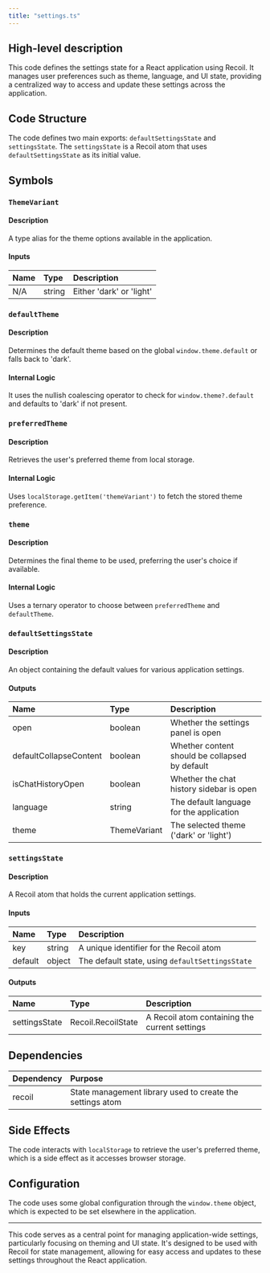 ```yaml
---
title: "settings.ts"
---
```


## High-level description
This code defines the settings state for a React application using Recoil. It manages user preferences such as theme, language, and UI state, providing a centralized way to access and update these settings across the application.

## Code Structure
The code defines two main exports: `defaultSettingsState` and `settingsState`. The `settingsState` is a Recoil atom that uses `defaultSettingsState` as its initial value.

## Symbols

### `ThemeVariant`
#### Description
A type alias for the theme options available in the application.

#### Inputs
| Name | Type | Description |
|:-----|:-----|:------------|
| N/A | string | Either 'dark' or 'light' |

### `defaultTheme`
#### Description
Determines the default theme based on the global `window.theme.default` or falls back to 'dark'.

#### Internal Logic
It uses the nullish coalescing operator to check for `window.theme?.default` and defaults to 'dark' if not present.

### `preferredTheme`
#### Description
Retrieves the user's preferred theme from local storage.

#### Internal Logic
Uses `localStorage.getItem('themeVariant')` to fetch the stored theme preference.

### `theme`
#### Description
Determines the final theme to be used, preferring the user's choice if available.

#### Internal Logic
Uses a ternary operator to choose between `preferredTheme` and `defaultTheme`.

### `defaultSettingsState`
#### Description
An object containing the default values for various application settings.

#### Outputs
| Name | Type | Description |
|:-----|:-----|:------------|
| open | boolean | Whether the settings panel is open |
| defaultCollapseContent | boolean | Whether content should be collapsed by default |
| isChatHistoryOpen | boolean | Whether the chat history sidebar is open |
| language | string | The default language for the application |
| theme | ThemeVariant | The selected theme ('dark' or 'light') |

### `settingsState`
#### Description
A Recoil atom that holds the current application settings.

#### Inputs
| Name | Type | Description |
|:-----|:-----|:------------|
| key | string | A unique identifier for the Recoil atom |
| default | object | The default state, using `defaultSettingsState` |

#### Outputs
| Name | Type | Description |
|:-----|:-----|:------------|
| settingsState | Recoil.RecoilState | A Recoil atom containing the current settings |

## Dependencies
| Dependency | Purpose |
|:-----------|:--------|
| recoil | State management library used to create the settings atom |

## Side Effects
The code interacts with `localStorage` to retrieve the user's preferred theme, which is a side effect as it accesses browser storage.

## Configuration
The code uses some global configuration through the `window.theme` object, which is expected to be set elsewhere in the application.

---

This code serves as a central point for managing application-wide settings, particularly focusing on theming and UI state. It's designed to be used with Recoil for state management, allowing for easy access and updates to these settings throughout the React application.